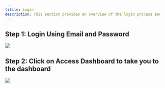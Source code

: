 ```yaml
---
titile: Login
description: This section provides an overview of the login process and how to access your account.
---
```


## Step 1: Login Using Email and Password

<Frame> 
<img src="/images/guides/login/Login 1.webp"/>
</Frame>

## Step 2: Click on Access Dashboard to take you to the dashboard

<Frame> 
<img src="/images/guides/login/Login 2.webp"/>
</Frame>
